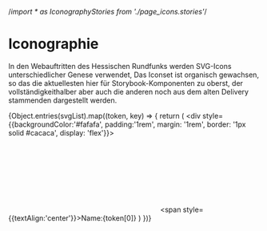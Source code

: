 /*import * as IconographyStories from './page_icons.stories'*/

<Meta title="Grundlegendes/Iconographie/Icons" />

# Iconographie

In den Webauftritten des Hessischen Rundfunks werden SVG-Icons unterschiedlicher Genese verwendet, Das Iconset ist organisch gewachsen, so das die aktuellesten hier für Storybook-Komponenten zu oberst, der vollständigkeithalber
aber auch die anderen noch aus dem alten Delivery stammenden dargestellt werden.

{Object.entries(svgList).map((token, key) => {
        return (
            <div style={{backgroundColor:'#fafafa', padding:'1rem', margin: '1rem', border: '1px solid #cacaca',  display: 'flex'}}>
            <svg className="svg-item"> 
                <use xlinkHref={token[1]}></use>
            </svg>
            <span style={{textAlign:'center'}}>Name:{token[0]}</span>
            </div>
        )
})}